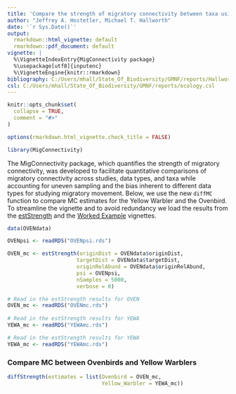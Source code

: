 ```yaml
---
title: 'Compare the strength of migratory connectivity between taxa using the diffMC function from the ''MigConnectivity'' package'
author: "Jeffrey A. Hostetler, Michael T. Hallworth"
date: '`r Sys.Date()`'
output:
  rmarkdown::html_vignette: default
  rmarkdown::pdf_document: default
vignette: |
  %\VignetteIndexEntry{MigConnectivity package}
  %\usepackage[utf8]{inputenc}
  %\VignetteEngine{knitr::rmarkdown}
bibliography: C:/Users/mhall/State_Of_Biodiversity/GMNF/reports/Hallworth_zotero_library.bib 
csl: C:/Users/mhall/State_Of_Biodiversity/GMNF/reports/ecology.csl
---
```


```r
knitr::opts_chunk$set(
  collapse = TRUE,
  comment = "#>"
)
```
```r
options(rmarkdown.html_vignette.check_title = FALSE)

library(MigConnectivity)
```

The MigConnectivity package, which quantifies the strength of migratory connectivity, was developed to facilitate quantitative comparisons of migratory connectivity across studies, data types, and taxa while accounting for uneven sampling and the bias inherent to different data types for studying migratory movement. Below, we use the new `diffMC` function to compare MC estimates for the Yellow Warbler and the Ovenbird. To streamline the vignette and to avoid redundancy we load the results from the [estStrength](estStrength.html) and the [Worked Example](WorkedExample.html) vignettes. 

```r
data(OVENdata)

OVENpsi <- readRDS("OVENpsi.rds")

OVEN_mc <- estStrength(originDist = OVENdata$originDist,
                      targetDist = OVENdata$targetDist,
                      originRelAbund = OVENdata$originRelAbund,
                      psi = OVENpsi,
                      nSamples = 5000,
                      verbose = 0)

```


```r
# Read in the estStrength results for OVEN 
OVEN_mc <- readRDS("OVENmc.rds")
  
# Read in the estStrength results for YEWA
YEWA_mc <- readRDS("YEWAmc.rds")
```

```r
# Read in the estStrength results for YEWA
YEWA_mc <- readRDS("YEWAmc.rds")
```

### Compare MC between Ovenbirds and Yellow Warblers 

```r
diffStrength(estimates = list(Ovenbird = OVEN_mc,
                              Yellow_Warbler = YEWA_mc))

```
